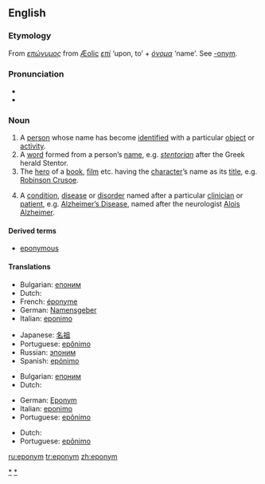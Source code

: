 {{see|Eponym}}
{{wikipedia}}
{{was wotd|2006|November|18}}
==English==

===Etymology===
From {{Gr.}} ''[[επώνυμος]]'' from [[Æolic]] ''[[επί]]'' ‘upon, to’ + ''[[όνομα]]'' ‘name’.  See [[-onym]].

===Pronunciation===
* {{IPA|/ˈɛpənɪm/}}
* {{audio|en-us-eponym.ogg|Audio (US)}}

===Noun===
{{en-noun}}

# A [[person]] whose name has become [[identified]] with a particular [[object]] or [[activity]].
# <!--{{italbrac|usage conflict}}--> A [[word]] formed from a person’s [[name]], e.g. ''[[stentorian]]'' after the Greek herald Stentor.
# The [[hero]] of a [[book]], [[film]] etc. having the [[character]]’s name as its [[title]], e.g. [[w:Robinson Crusoe|Robinson Crusoe]].
# {{context|healthcare}} A [[condition]], [[disease]] or [[disorder]] named after a particular [[clinician]] or [[patient]], e.g. [[Alzheimer's Disease|Alzheimer’s Disease]], named after the neurologist [[w:Alois Alzheimer|Alois Alzheimer]].

<!-- commented out because the OED addition series just lists this as a sense without any problems. what does "strict usage" mean anyway?
====Usage notes====
In strict usage, ''eponym'' refers to the original name upon which a word is based, and not to the word derived from that name.  Ignoring capitalization issues, the term has also come to refer to the thing so named.  
-->

====Derived terms====
* [[eponymous]]

====Translations====
{{trans-top|person whose name is associated with something }}
*Bulgarian: [[епоним]] {{m}}
*Dutch: {{t|nl|eponiem}} {{n}}
*French: [[éponyme]] {{m}}
*German: [[Namensgeber]] {{m}}
*Italian: [[eponimo]] {{m}}
{{trans-mid}}
*Japanese: [[名祖]]
*Portuguese: [[epônimo]] {{n}}
*Russian: [[эпоним]] {{m}}
*Spanish: [[epónimo]] 
{{trans-bottom}}

{{trans-top|word formed from a person’s name}}
*Bulgarian: [[епоним]] {{m}}
*Dutch: {{t|nl|eponiem}} {{n}}
{{trans-mid}}
*German: [[Eponym]] {{n}}
*Italian: [[eponimo]] {{m}}
*Portuguese: [[epônimo]] {{n}}
{{trans-bottom}}

{{trans-top|hero of a work titled after the hero}}
*Dutch: {{t|nl|eponiem}} {{n}}
*Portuguese: [[epônimo]] {{n}}
{{trans-mid}}
{{trans-bottom}}

{{trans-top|healthcare: A condition, disease or disorder named after a particular clinician or patient}}
{{trans-mid}}
{{trans-bottom}}

[[Category:Eponymous terms|*]]
[[Category:Eponyms|*]]

[[ru:eponym]]
[[tr:eponym]]
[[zh:eponym]]
